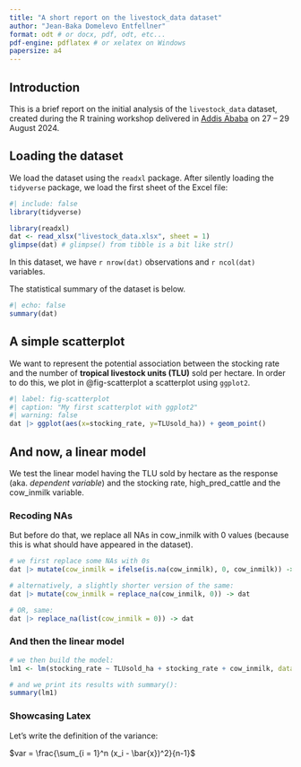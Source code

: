 ```yaml
---
title: "A short report on the livestock_data dataset"
author: "Jean-Baka Domelevo Entfellner"
format: odt # or docx, pdf, odt, etc...
pdf-engine: pdflatex # or xelatex on Windows
papersize: a4
---
```


## Introduction

This is a brief report on the initial analysis of the `livestock_data` dataset, created during the R training workshop delivered in [Addis Ababa](https://en.wikipedia.org/wiki/Addis_Ababa) on 27 -- 29 August 2024.

## Loading the dataset

We load the dataset using the `readxl` package. After silently loading the `tidyverse` package, we load the first sheet of the Excel file:

```r
#| include: false
library(tidyverse)
```

```r
library(readxl)
dat <- read_xlsx("livestock_data.xlsx", sheet = 1)
glimpse(dat) # glimpse() from tibble is a bit like str()
```

In this dataset, we have `r nrow(dat)` observations and `r ncol(dat)` variables.

The statistical summary of the dataset is below.

```r
#| echo: false
summary(dat)
```

## A simple scatterplot

We want to represent the potential association between the stocking rate and the number of **tropical livestock units (TLU)** sold per hectare. In order to do this, we plot in @fig-scatterplot a scatterplot using `ggplot2`.

```r
#| label: fig-scatterplot
#| caption: "My first scatterplot with ggplot2"
#| warning: false
dat |> ggplot(aes(x=stocking_rate, y=TLUsold_ha)) + geom_point()
```

## And now, a linear model

We test the linear model having the TLU sold by hectare as the response (aka. *dependent variable*) and the stocking rate, high_pred_cattle and the cow_inmilk variable.

### Recoding NAs

But before do that, we replace all NAs in cow_inmilk with 0 values (because this is what should have appeared in the dataset).

```r
# we first replace some NAs with 0s
dat |> mutate(cow_inmilk = ifelse(is.na(cow_inmilk), 0, cow_inmilk)) -> dat

# alternatively, a slightly shorter version of the same:
dat |> mutate(cow_inmilk = replace_na(cow_inmilk, 0)) -> dat

# OR, same:
dat |> replace_na(list(cow_inmilk = 0)) -> dat
```

### And then the linear model

```r
# we then build the model:
lm1 <- lm(stocking_rate ~ TLUsold_ha + stocking_rate + cow_inmilk, data = dat)

# and we print its results with summary():
summary(lm1)
```

### Showcasing Latex 

Let's write the definition of the variance:

$var = \frac{\sum_{i = 1}^n (x_i - \bar{x})^2}{n-1}$

